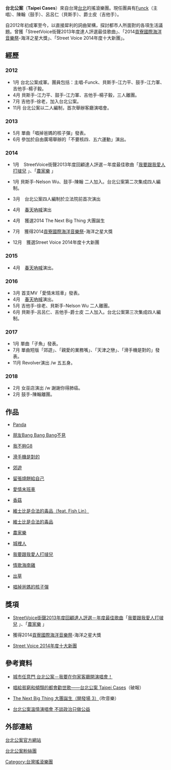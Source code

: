 '''台北公案'''（'''Taipei Cases'''）來自台灣[[台北|台北]]的搖滾樂團。現任團員有[[Funck|Funck]]（主唱）、陳翰（鼓手）、呂呂仁（貝斯手）、爵士皮（吉他手）。

自2012年初成軍至今，以直接犀利的詞曲架構，探討都市人所面對的各項生活議題。曾獲「StreetVoice街聲2013年度達人評選最佳歌曲」、「2014[[貢寮國際海洋音樂祭|貢寮國際海洋音樂祭]]-海洋之星大獎」、「Street Voice 2014年度十大新團」。

== 經歷 ==
=== 2012 ===
*1月  台北公案成軍。團員包括：主唱-Funck、貝斯手-江力平、鼓手-江力軍、吉他手-楊子毅。
*4月  貝斯手-江力平、鼓手-江力軍、吉他手-楊子毅，三人離團。
*7月  吉他手-徐老，加入台北公案。
* 11月  台北公案以二人編制，首次舉辦客廳演唱會。

=== 2013 ===
*5月  單曲「唱掉爸媽的核子彈」發表。
*6月  參加於自由廣場舉辦的「不要核四．五六運動」演出。

=== 2014 ===
* 1月　StreetVoice街聲2013年度回顧達人評選－年度最佳歌曲「[http://taipeicases.blogspot.tw/2012/02/blog-post_14.html 我要跟我愛人打啵兒] {{Wayback|url=http://taipeicases.blogspot.tw/2012/02/blog-post_14.html |date=20170103072907 }}」、「[http://taipeicases.blogspot.tw/2012/02/funck-please-please-ver01.html 農家樂] {{Wayback|url=http://taipeicases.blogspot.tw/2012/02/funck-please-please-ver01.html |date=20160822154859 }}」

*1月  貝斯手-Nelson Wu、鼓手-陳翰 二人加入。台北公案第二次集成四人編制。

*3月　台北公案四人編制於立法院前首次演出

*4月　[[春天吶喊|春天吶喊]]演出

*4月　獲選2014 The Next Big Thing 大團誕生

*7月　獲得2014[[貢寮國際海洋音樂祭|貢寮國際海洋音樂祭]]-海洋之星大獎

*12月　獲選Street Voice 2014年度十大新團


=== 2015 ===
*4月　[[春天吶喊|春天吶喊]]演出。


=== 2016 ===
*3月  首支MV「愛情末班車」發表。
*4月　[[春天吶喊|春天吶喊]]演出。
*5月  吉他手-徐老、貝斯手-Nelson Wu 二人離團。
*6月  貝斯手-呂呂仁、吉他手-爵士皮 二人加入。台北公案第三次集成四人編制。



=== 2017 ===
*1月  單曲「子魚」發表。
*7月  單曲短版「郊遊」、「親愛的業務嘴」、「天津之戀」、「滑手機是對的」發表。
*11月  Revolver演出 /w 五五身。

=== 2018 ===
*2月  女巫店演出 /w 謝謝你得肺癌。
*2月  鼓手-陳翰離團。

== 作品 ==
* [https://www.youtube.com/watch?v=sYJn3QRKUMI Panda] {{Wayback|url=https://www.youtube.com/watch?v=sYJn3QRKUMI |date=20211029232904 }}

* [https://www.youtube.com/watch?v=MaPKTT9EhoA 朋友Bang Bang Bang不見] {{Wayback|url=https://www.youtube.com/watch?v=MaPKTT9EhoA |date=20211029151700 }}

* [https://www.youtube.com/watch?v=mtcHdRFh3tM 我不夠G8] {{Wayback|url=https://www.youtube.com/watch?v=mtcHdRFh3tM |date=20211027231442 }}

* [https://www.youtube.com/watch?v=d2_AeLLnGGA 滑手機是對的] {{Wayback|url=https://www.youtube.com/watch?v=d2_AeLLnGGA |date=20211029151756 }}

* [https://www.youtube.com/watch?v=VpY-gQmTVC0 郊遊] {{Wayback|url=https://www.youtube.com/watch?v=VpY-gQmTVC0 |date=20211029150809 }}

* [https://www.youtube.com/watch?v=UtZwCSWM0GI 留張燒餅給自己]

* [https://www.youtube.com/watch?v=ye226jYQX2U 愛情末班車] {{Wayback|url=https://www.youtube.com/watch?v=ye226jYQX2U |date=20200811183132 }}

* [https://www.youtube.com/watch?v=MWYqgzdqoZo 香菇] {{Wayback|url=https://www.youtube.com/watch?v=MWYqgzdqoZo |date=20171108014645 }}

* [https://www.youtube.com/watch?v=4p6WBj02pzE 維士比是合法的毒品（feat. [[拷秋勤|Fish Lin]]）] {{Wayback|url=https://www.youtube.com/watch?v=4p6WBj02pzE |date=20160509235739 }}

* [https://www.youtube.com/watch?v=0HFqwY9q1pU 維士比是合法的毒品] {{Wayback|url=https://www.youtube.com/watch?v=0HFqwY9q1pU |date=20160512000433 }}

* [https://www.youtube.com/watch?v=BoCyOUA9vCY 農家樂] {{Wayback|url=https://www.youtube.com/watch?v=BoCyOUA9vCY |date=20160511235255 }}

* [https://www.youtube.com/watch?v=BP2Cp_RAWlk 城裡人] {{Wayback|url=https://www.youtube.com/watch?v=BP2Cp_RAWlk |date=20160510214644 }}

* [https://www.youtube.com/watch?v=nPN-WZ84wpw 我要跟我愛人打啵兒] {{Wayback|url=https://www.youtube.com/watch?v=nPN-WZ84wpw |date=20160511052910 }}

* [https://www.youtube.com/watch?v=BoCyOUA9vCY 情歌海南雞] {{Wayback|url=https://www.youtube.com/watch?v=BoCyOUA9vCY |date=20160511235255 }}

* [https://www.youtube.com/watch?v=o8kSzc2OL4A 出草] {{Wayback|url=https://www.youtube.com/watch?v=o8kSzc2OL4A |date=20160516190259 }}

* [https://www.youtube.com/watch?v=U4Cep8n2ZGc 唱掉爸媽的核子彈]

== 獎項 ==
* [https://web.archive.org/web/20141217000834/http://tw.streetvoice.com/svmusic/articles/1515927/ StreetVoice街聲2013年度回顧達人評選－年度最佳歌曲]「[http://taipeicases.blogspot.tw/2012/02/blog-post_14.html 我要跟我愛人打啵兒] {{Wayback|url=http://taipeicases.blogspot.tw/2012/02/blog-post_14.html |date=20170103072907 }}」、「[http://taipeicases.blogspot.tw/2012/02/funck-please-please-ver01.html 農家樂] {{Wayback|url=http://taipeicases.blogspot.tw/2012/02/funck-please-please-ver01.html |date=20160822154859 }}」

* 獲得2014[[貢寮國際海洋音樂祭|貢寮國際海洋音樂祭]]-海洋之星大獎

* [https://web.archive.org/web/20141217000555/http://blow.streetvoice.com/news/2014-%E5%A4%A7%E5%9C%98%E8%AA%95%E7%94%9F%E5%B9%B4%E7%B5%82%E5%9B%9E%E9%A1%A7%E5%A0%B4%E7%A5%A8%E9%81%B8%E7%B5%90%E6%9E%9C%E5%87%BA%E7%88%90/ Street Voice 2014年度十大新團]

== 參考資料 ==
* [https://web.archive.org/web/20141211080731/http://spaceshare-taipei.net/stories/detail/2 城市任意門 台北公案－我要在你家客廳開演唱會！]

* [https://web.archive.org/web/20141226060141/http://www.pots.com.tw/node/11983 唱給貧窮和傾頹的都會勸世歌——台北公案 Taipei Cases]（破報）

* [http://blow.streetvoice.com/recommend/the-next-big-thing-%E5%A4%A7%E5%9C%98%E8%AA%95%E7%94%9F%EF%BC%88%E9%96%8B%E7%99%BC%E5%A0%B4-3%EF%BC%89legacy-taipei/ The Next Big Thing 大團誕生（開發場 3）]{{Wayback|url=http://blow.streetvoice.com/recommend/the-next-big-thing-%E5%A4%A7%E5%9C%98%E8%AA%95%E7%94%9F%EF%BC%88%E9%96%8B%E7%99%BC%E5%A0%B4-3%EF%BC%89legacy-taipei/ |date=20141214005029 }}（吹音樂）

* [https://web.archive.org/web/20160304201734/http://coolmusic.appledaily.com.tw/%E7%9C%8Blive/331-%E5%8F%B0%E5%8C%97%E5%85%AC%E6%A1%88%E6%BA%AB%E6%83%85%E6%BC%94%E5%94%B1%E6%9C%83-%E4%B8%8D%E8%AB%87%E6%94%BF%E6%B2%BB%E5%8F%AA%E5%81%9A%E5%85%AC%E7%9B%8A/ 台北公案溫情演唱會 不談政治只做公益]

== 外部連結 ==
[http://taipeicases.blogspot.tw 台北公案官方網站]{{Wayback|url=http://taipeicases.blogspot.tw/ |date=20141213190959 }}

[https://www.facebook.com/TaipeiCases 台北公案粉絲團]{{Wayback|url=https://www.facebook.com/TaipeiCases |date=20190216040941 }}

[[Category:台灣搖滾樂團|Category:台灣搖滾樂團]]